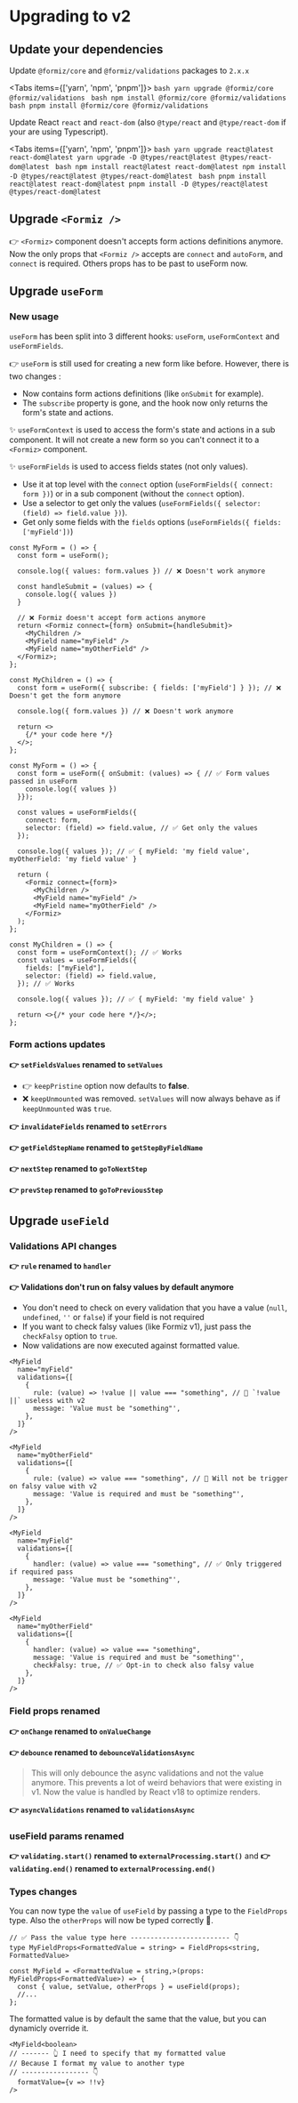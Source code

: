 
# Upgrading to v2

## Update your dependencies

Update `@formiz/core` and `@formiz/validations` packages to `2.x.x`


<Tabs items={['yarn', 'npm', 'pnpm']}>
  <Tab>
    ```bash
    yarn upgrade @formiz/core @formiz/validations
    ```
  </Tab>
  <Tab>
    ```bash
    npm install @formiz/core @formiz/validations
    ```
  </Tab>
  <Tab>
    ```bash
    pnpm install @formiz/core @formiz/validations
    ```
  </Tab>
</Tabs>

Update React `react` and `react-dom` (also `@type/react` and `@type/react-dom` if your are using Typescript).


<Tabs items={['yarn', 'npm', 'pnpm']}>
  <Tab>
    ```bash
    yarn upgrade react@latest react-dom@latest
    yarn upgrade -D @types/react@latest @types/react-dom@latest
    ```
  </Tab>
  <Tab>
    ```bash
    npm install react@latest react-dom@latest
    npm install -D @types/react@latest @types/react-dom@latest
    ```
  </Tab>
  <Tab>
    ```bash
    pnpm install react@latest react-dom@latest
    pnpm install -D @types/react@latest @types/react-dom@latest
    ```
  </Tab>
</Tabs>

## Upgrade `<Formiz />`

👉 `<Formiz>` component doesn't accepts form actions definitions anymore. Now the only props that `<Formiz />` accepts are `connect` and `autoForm`, and `connect` is required.
Others props has to be past to useForm now.

## Upgrade `useForm`

### New usage

`useForm` has been split into 3 different hooks: `useForm`, `useFormContext` and `useFormFields`.

👉 `useForm` is still used for creating a new form like before. However, there is two changes :
* Now contains form actions definitions (like `onSubmit` for example).
* The `subscribe` property is gone, and the hook now only returns the form's state and actions.

✨ `useFormContext` is used to access the form's state and actions in a sub component. It will not create a new form so you can't connect it to a `<Formiz>` component.

✨ `useFormFields` is used to access fields states (not only values).

- Use it at top level with the `connect` option (`useFormFields({ connect: form })`) or in a sub component (without the `connect` option).
- Use a selector to get only the values (`useFormFields({ selector: (field) => field.value })`).
- Get only some fields with the `fields` options (`useFormFields({ fields: ['myField'])`)

```tsx filename="Formiz v1"
const MyForm = () => {
  const form = useForm();

  console.log({ values: form.values }) // ❌ Doesn't work anymore

  const handleSubmit = (values) => {
    console.log({ values })
  }

  // ❌ Formiz doesn't accept form actions anymore
  return <Formiz connect={form} onSubmit={handleSubmit}> 
    <MyChildren />
    <MyField name="myField" />
    <MyField name="myOtherField" />
  </Formiz>;
};

const MyChildren = () => {
  const form = useForm({ subscribe: { fields: ['myField'] } }); // ❌ Doesn't get the form anymore

  console.log({ form.values }) // ❌ Doesn't work anymore

  return <>
    {/* your code here */}
  </>;
};
```

```tsx filename="Formiz v2"
const MyForm = () => {
  const form = useForm({ onSubmit: (values) => { // ✅ Form values passed in useForm
    console.log({ values })
  }}); 

  const values = useFormFields({
    connect: form,
    selector: (field) => field.value, // ✅ Get only the values
  });

  console.log({ values }); // ✅ { myField: 'my field value', myOtherField: 'my field value' }

  return (
    <Formiz connect={form}>
      <MyChildren />
      <MyField name="myField" />
      <MyField name="myOtherField" />
    </Formiz>
  );
};

const MyChildren = () => {
  const form = useFormContext(); // ✅ Works
  const values = useFormFields({
    fields: ["myField"],
    selector: (field) => field.value,
  }); // ✅ Works

  console.log({ values }); // ✅ { myField: 'my field value' }

  return <>{/* your code here */}</>;
};
```

### Form actions updates

**👉 `setFieldsValues` renamed to `setValues`**

- 👉 `keepPristine` option now defaults to **false**.
- ❌ `keepUnmounted` was removed. `setValues` will now always behave as if `keepUnmounted` was `true`.

**👉 `invalidateFields` renamed to `setErrors`**

**👉 `getFieldStepName` renamed to `getStepByFieldName`**

**👉 `nextStep` renamed to `goToNextStep`**

**👉 `prevStep` renamed to `goToPreviousStep`**

## Upgrade `useField`

### Validations API changes

**👉 `rule` renamed to `handler`**

**👉 Validations don't run on falsy values by default anymore**

- You don't need to check on every validation that you have a value (`null`, `undefined`, `''` or `false`) if your field is not required
- If you want to check falsy values (like Formiz v1), just pass the `checkFalsy` option to `true`.
- Now validations are now executed against formatted value.

```tsx filename="Formiz v1"
<MyField
  name="myField"
  validations={[
    {
      rule: (value) => !value || value === "something", // 🚫 `!value ||` useless with v2
      message: 'Value must be "something"',
    },
  ]}
/>

<MyField
  name="myOtherField"
  validations={[
    {
      rule: (value) => value === "something", // 🚫 Will not be trigger on falsy value with v2
      message: 'Value is required and must be "something"',
    },
  ]}
/>
```

```tsx filename="Formiz v2"
<MyField
  name="myField"
  validations={[
    {
      handler: (value) => value === "something", // ✅ Only triggered if required pass
      message: 'Value must be "something"',
    },
  ]}
/>

<MyField
  name="myOtherField"
  validations={[
    {
      handler: (value) => value === "something",
      message: 'Value is required and must be "something"',
      checkFalsy: true, // ✅ Opt-in to check also falsy value
    },
  ]}
/>
```

### Field props renamed

**👉 `onChange` renamed to `onValueChange`**

**👉 `debounce` renamed to `debounceValidationsAsync`**

> This will only debounce the async validations and not the value anymore. This prevents a lot of weird behaviors that were existing in v1. Now the value is handled by React v18 to optimize renders.

**👉 `asyncValidations` renamed to `validationsAsync`**

### useField params renamed

**👉 `validating.start()` renamed to `externalProcessing.start()`** and **👉 `validating.end()` renamed to `externalProcessing.end()`**

### Types changes

You can now type the `value` of `useField` by passing a type to the `FieldProps` type. Also the `otherProps` will now be typed correctly 🎉.

```tsx
// ✅ Pass the value type here ------------------------- 👇
type MyFieldProps<FormattedValue = string> = FieldProps<string, FormattedValue>

const MyField = <FormattedValue = string,>(props: MyFieldProps<FormattedValue>) => {
  const { value, setValue, otherProps } = useField(props);
  //...
};
```

The formatted value is by default the same that the value, but you can dynamicly override it.

```tsx
<MyField<boolean>
// ------- 👆 I need to specify that my formatted value 
// Because I format my value to another type 
// ----------------- 👇
  formatValue={v => !!v}
/>
```
